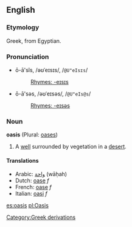 ==English==
===Etymology===
Greek, from Egyptian.

===Pronunciation===
*ō-ā'sĭs, /əʊˈeɪsɪs/, /<tt>@U"eIsɪs</tt>/
*:[[Rhymes:English:-eɪsɪs|Rhymes: -eɪsɪs]]
*ō-ā'səs, /əʊˈeɪsəs/, /<tt>@U"eIs@s</tt>/
*:[[Rhymes:English:-eɪsəs|Rhymes: -eɪsəs]]

===Noun===
'''oasis''' (Plural: [[oases]])

# A [[well]] surrounded by vegetation in a [[desert]].

====Translations====
*Arabic: [[واحة]] (wāḥah)
*Dutch: [[oase#Dutch|oase]] ''f''
*French: [[oase#Dutch|oase]] ''f''
*Italian: [[oasi]] ''f''

[[es:oasis]]
[[pl:Oasis]]
[[Category:Greek derivations]]